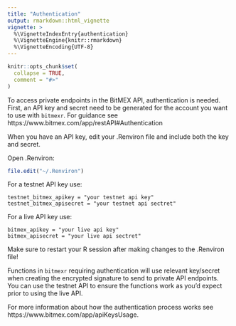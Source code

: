 ```yaml
---
title: "Authentication"
output: rmarkdown::html_vignette
vignette: >
  %\VignetteIndexEntry{authentication}
  %\VignetteEngine{knitr::rmarkdown}
  %\VignetteEncoding{UTF-8}
---
```


```r
knitr::opts_chunk$set(
  collapse = TRUE,
  comment = "#>"
)
```

To access private endpoints in the BitMEX API, authentication is needed. First, an API key and secret need to be generated for the account you want to use with `bitmexr`. For guidance see https://www.bitmex.com/app/restAPI#Authentication

When you have an API key, edit your .Renviron file and include both the key and secret.

Open .Renviron:

```r
file.edit("~/.Renviron")
```

For a testnet API key use:

```
testnet_bitmex_apikey = "your testnet api key"
testnet_bitmex_apisecret = "your testnet api sectret"
```

For a live API key use:

```
bitmex_apikey = "your live api key"
bitmex_apisecret = "your live api sectret"
```

Make sure to restart your R session after making changes to the .Renviron file!

Functions in `bitmexr` requiring authentication will use relevant key/secret when creating the encrypted signature to send to private API endpoints. You can use the testnet API to ensure the functions work as you'd expect prior to using the live API.

For more information about how the authentication process works see https://www.bitmex.com/app/apiKeysUsage. 
